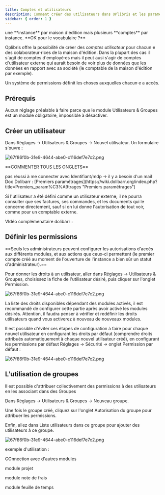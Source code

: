```yaml
---
title: Comptes et utilisateurs
description: Comment créer des utilisateurs dans OPlibris et les paramétrer
sidebar: { order: 1 }
---
```



<Aside title="Question">
  une **instance** par maison d'édition mais plusieurs **comptes** par instance.
  **OK pour le vocabulaire ?**
</Aside>

Oplibris offre la possibilité de créer des _comptes utilisateur_ pour chacun⋅e des colaborateur⋅rices de la maison d'édition. Dans la plupart des cas il s'agit de comptes d'employé⋅es mais il peut ausi s'agir de comptes d'utilisateur externe qui aurait besoin de voir plus de données que les données en rapport avec sa société (le comptable de la maison d'édition par exemple).

Un système de permissions définit les choses auxquelles chacun⋅e a accès.

## Prérequis

Aucun réglage préalable à faire parce que le module Utilisateurs & Groupes est un module obligatoire, impossible à désactiver.

## Créer un utilisateur

Dans Réglages → Utilisateurs & Groupes → Nouvel utilisateur. Un formulaire s'ouvre :&#x20;

![67f86f0b-31e9-4644-abe0-c116def7e7c2.png](./images/utilisateurs1.png)

==COMMENTER TOUS LES ONGLETS==

<Aside title="Difficulté" type="danger">
  pas réussi à me connecter avec Identifiant/mdp → il y a besoin d'un mail

</Aside>

<YouTube id="S5Rm9ixHNRA" />
Doc Dolibarr : [Premiers
paramétrages](https://wiki.dolibarr.org/index.php?title=Premiers_param%C3%A9trages
"Premiers paramétrages")

Si l'utilisateur a été défini comme un utilisateur externe, il ne pourra consulter que ses factures, ses commandes, et les documents qui le concerne directement, sauf si on lui donne l'autorisation de tout voir, comme pour un comptable externe.&#x20;

VIdéo complémenataire dolibarr :

<YouTube id="bs615t0aFGs" />

## Définir les permissions

==Seuls les administrateurs peuvent configurer les autorisations d'accès aux différents modules, et aux actions que ceux-ci permettent (le premier compte créé au moment de l'ouverture de l'instance a bien sûr un statut d'administrateur).==&#x20;

Pour donner les droits à un utilisateur, aller dans Réglages -> Utilisateurs & Groupes, choisissez la fiche de l'utilisateur désiré, puis cliquer sur l'onglet Permission.

![67f86f0b-31e9-4644-abe0-c116def7e7c2.png](./images/utilisateurs2.png)

La liste des droits disponibles dépendant des modules activés, il est recommandé de configurer cette partie après avoir activé les modules désirés. Attention, il faudra penser à vérifier et redéfinir les droits utilisateurs quand vous activerez à nouveau de nouveaux modules.&#x20;

Il est possible d'éviter ces étapes de configuration à faire pour chaque nouvel utilisateur en configurant les droits par défaut (comprendre droits attribués automatiquement à chaque nouvel utilisateur créé), en configurant les permissions par défaut Réglages -> Sécurité → onglet Permission par défaut :&#x20;

![67f86f0b-31e9-4644-abe0-c116def7e7c2.png](./images/utilisateurs3.png)

## L'utilisation de groupes

Il est possible d'attribuer collectivement des permissions à des utilisateurs en les associant dans des Groupes

Dans Réglages → Utilisateurs & Groupes → Nouveau groupe.&#x20;

Une fois le groupe créé, cliquez sur l'onglet Autorisation du groupe pour attribuer les permissions.

Enfin, allez dans Liste utilisateurs dans ce groupe pour ajouter des utilisateurs à ce groupe.

![67f86f0b-31e9-4644-abe0-c116def7e7c2.png](./images/utilisateurs4.png)

exemple d'utilisation :&#x20;

COnnection avec d'autres modules

module projet

module note de frais

module feuille de temps
